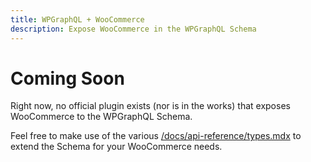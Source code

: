 ```yaml
---
title: WPGraphQL + WooCommerce
description: Expose WooCommerce in the WPGraphQL Schema
---
```


# Coming Soon

Right now, no official plugin exists (nor is in the works) that exposes WooCommerce to the WPGraphQL Schema.

Feel free to make use of the various [/docs/api-reference/types.mdx](APIs) to extend the Schema for your WooCommerce needs.
